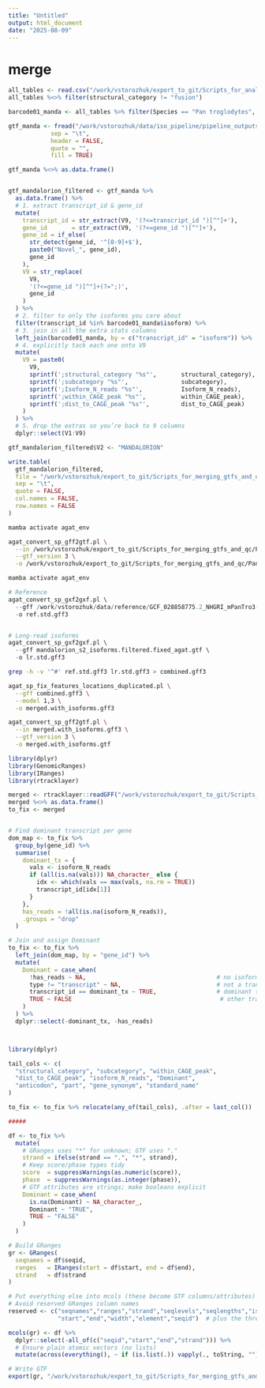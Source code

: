 ```yaml
---
title: "Untitled"
output: html_document
date: "2025-08-09"
---
```



# merge
```r
all_tables <- read.csv("/work/vstorozhuk/export_to_git/Scripts_for_analysis_of_isoforms/classifications_support2.txt")
all_tables %<>% filter(structural_category != "fusion")

barcode01_manda <- all_tables %>% filter(Species == "Pan troglodytes", pipeline == "MANDALORION") %>% dplyr::select(isoform, structural_category, subcategory, Isoform_N_reads, within_CAGE_peak, dist_to_CAGE_peak)

gtf_manda <- fread("/work/vstorozhuk/data/iso_pipeline/pipeline_outputs/Barcode02/Barcode02_mandalorion_R2_sqanti_filter/isoforms.filtered.gtf",
            sep = "\t",
            header = FALSE,
            quote = "",
            fill = TRUE)

gtf_manda %<>% as.data.frame()


gtf_mandalorion_filtered <- gtf_manda %>%
  as.data.frame() %>%
  # 1. extract transcript_id & gene_id
  mutate(
    transcript_id = str_extract(V9, '(?<=transcript_id ")[^"]+'),
    gene_id       = str_extract(V9, '(?<=gene_id ")[^"]+'),
    gene_id = if_else(
      str_detect(gene_id, '^[0-9]+$'),
      paste0("Novel_", gene_id),
      gene_id
    ),
    V9 = str_replace(
      V9,
      '(?<=gene_id ")[^"]+(?=";)',
      gene_id
    )
  ) %>%
  # 2. filter to only the isoforms you care about
  filter(transcript_id %in% barcode01_manda$isoform) %>%
  # 3. join in all the extra stats columns
  left_join(barcode01_manda, by = c("transcript_id" = "isoform")) %>%
  # 4. explicitly tack each one onto V9
  mutate(
    V9 = paste0(
      V9,
      sprintf(';structural_category "%s"',       structural_category),
      sprintf(';subcategory "%s"',               subcategory),
      sprintf(';Isoform_N_reads "%s"',           Isoform_N_reads),
      sprintf(';within_CAGE_peak "%s"',          within_CAGE_peak),
      sprintf(';dist_to_CAGE_peak "%s"',         dist_to_CAGE_peak)
    )
  ) %>%
  # 5. drop the extras so you’re back to 9 columns
  dplyr::select(V1:V9)

gtf_mandalorion_filtered$V2 <- "MANDALORION"

write.table(
  gtf_mandalorion_filtered,
  file = "/work/vstorozhuk/export_to_git/Scripts_for_merging_gtfs_and_qc/PanTro_intermediate/gtf_mandalorion_filtered.gtf",
  sep = "\t",
  quote = FALSE,
  col.names = FALSE,
  row.names = FALSE
)

```


```bash
mamba activate agat_env

agat_convert_sp_gff2gtf.pl \
  --in /work/vstorozhuk/export_to_git/Scripts_for_merging_gtfs_and_qc/PanTro_intermediate/gtf_mandalorion_filtered.gtf \
  --gtf_version 3 \
  -o /work/vstorozhuk/export_to_git/Scripts_for_merging_gtfs_and_qc/PanTro_intermediate/mandalorion_s2_isoforms.filtered.fixed_agat.gtf

```

```r
mamba activate agat_env

# Reference
agat_convert_sp_gxf2gxf.pl \
  --gff /work/vstorozhuk/data/reference/GCF_028858775.2_NHGRI_mPanTro3-v2.0_pri_genomic_standardized.gtf \
  -o ref.std.gff3


# Long-read isoforms 
agat_convert_sp_gxf2gxf.pl \
  --gff mandalorion_s2_isoforms.filtered.fixed_agat.gtf \
  -o lr.std.gff3
```

```bash
grep -h -v '^#' ref.std.gff3 lr.std.gff3 > combined.gff3

agat_sp_fix_features_locations_duplicated.pl \
  --gff combined.gff3 \
  --model 1,3 \
  -o merged.with_isoforms.gff3

```

```bash

agat_convert_sp_gff2gtf.pl \
  --in merged.with_isoforms.gff3 \
  --gtf_version 3 \
  -o merged.with_isoforms.gtf

```

```r

library(dplyr)
library(GenomicRanges)
library(IRanges)
library(rtracklayer)

merged <- rtracklayer::readGFF("/work/vstorozhuk/export_to_git/Scripts_for_merging_gtfs_and_qc/PanTro_intermediate/merged.with_isoforms.gtf")
merged %<>% as.data.frame()
to_fix <- merged


# Find dominant transcript per gene
dom_map <- to_fix %>%
  group_by(gene_id) %>%
  summarise(
    dominant_tx = {
      vals <- isoform_N_reads
      if (all(is.na(vals))) NA_character_ else {
        idx <- which(vals == max(vals, na.rm = TRUE))
        transcript_id[idx[1]]
      }
    },
    has_reads = !all(is.na(isoform_N_reads)),
    .groups = "drop"
  )

# Join and assign Dominant
to_fix <- to_fix %>%
  left_join(dom_map, by = "gene_id") %>%
  mutate(
    Dominant = case_when(
      !has_reads ~ NA,                                     # no isoform_N_reads for this gene
      type != "transcript" ~ NA,                           # not a transcript row
      transcript_id == dominant_tx ~ TRUE,                 # dominant transcript
      TRUE ~ FALSE                                          # other transcript
    )
  ) %>%
  dplyr::select(-dominant_tx, -has_reads)



library(dplyr)

tail_cols <- c(
  "structural_category", "subcategory", "within_CAGE_peak",
  "dist_to_CAGE_peak", "isoform_N_reads", "Dominant",
  "anticodon", "part", "gene_synonym", "standard_name"
)

to_fix <- to_fix %>% relocate(any_of(tail_cols), .after = last_col())

#####

df <- to_fix %>%
  mutate(
    # GRanges uses "*" for unknown; GTF uses "."
    strand = ifelse(strand == ".", "*", strand),
    # Keep score/phase types tidy
    score  = suppressWarnings(as.numeric(score)),
    phase  = suppressWarnings(as.integer(phase)),
    # GTF attributes are strings; make booleans explicit
    Dominant = case_when(
      is.na(Dominant) ~ NA_character_,
      Dominant ~ "TRUE",
      TRUE ~ "FALSE"
    )
  )

# Build GRanges
gr <- GRanges(
  seqnames = df$seqid,
  ranges   = IRanges(start = df$start, end = df$end),
  strand   = df$strand
)

# Put everything else into mcols (these become GTF columns/attributes)
# Avoid reserved GRanges column names
reserved <- c("seqnames","ranges","strand","seqlevels","seqlengths","isCircular",
              "start","end","width","element","seqid")  # plus the three used above

mcols(gr) <- df %>%
  dplyr::select(-all_of(c("seqid","start","end","strand"))) %>%
  # Ensure plain atomic vectors (no lists)
  mutate(across(everything(), ~ if (is.list(.)) vapply(., toString, "") else .))

# Write GTF
export(gr, "/work/vstorozhuk/export_to_git/Scripts_for_merging_gtfs_and_qc/PanTro_intermediate/mPanTro3_extended.gtf", format = "gtf")
```



